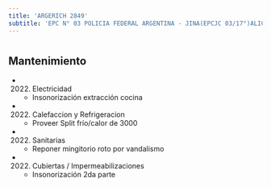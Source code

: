 ```yaml
---
title: 'ARGERICH 2849'
subtitle: 'EPC N° 03 POLICIA FEDERAL ARGENTINA - JINA(EPCJC 03/17°)ALICIA MOREAU DE JUSTO'
---
```


#


## Mantenimiento

*  (2022) Electricidad 
    + Insonorización extracción cocina

*  (2022) Calefaccion y Refrigeracion 
    + Proveer Split frío/calor de 3000

*  (2022) Sanitarias 
    + Reponer mingitorio roto por vandalismo

*  (2022) Cubiertas / Impermeabilizaciones 
    + Insonorización 2da parte



